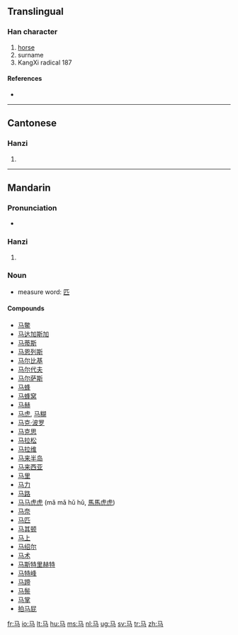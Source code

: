 {{see|馬}}<!-- may be replaced by zh-forms -->
==Translingual==

===Han character===
{{Han char|rn=187|rad=马|as=00|sn=3|four=|canj=弓女尸一 (NVSM), 弓心一 (NPM)}}

# [[horse]]
# surname
# KangXi radical 187

====References====
* {{Han ref|kx=1447.241|hdz=74539.020|uh=9A6C|ud=39532}}

----

==Cantonese==

===Hanzi===
{{yue-hanzi|jyut=|y=ma5}}

# {{defn|Cantonese}}

----

==Mandarin==

===Pronunciation===
*{{audio|zh-mǎ.ogg|audio}}

===Hanzi===
{{cmn-hanzi|tra=馬|pin=[[mǎ]] ([[ma3]])|wg=ma<sup>3</sup>}}

# {{defn|Mandarin}}

===Noun===
* measure word: [[匹]]

====Compounds====
* [[马鳖]]
* [[马达加斯加]]
* [[马蒂斯]]
* [[马恩列斯]]
* [[马尔比基]]
* [[马尔代夫]]
* [[马尔萨斯]]
* [[马蜂]]
* [[马蜂窝]]
* [[马赫]]
* [[马虎]], [[马糊]]
* [[马克·波罗]]
* [[马克思]]
* [[马拉松]]
* [[马拉维]]
* [[马来半岛]]
* [[马来西亚]]
* [[马里]]
* [[马力]]
* [[马路]]
* [[马马虎虎]] (mǎ mǎ hǔ hǔ, [[馬馬虎虎]])
* [[马奈]]
* [[马匹]]
* [[马其顿]]
* [[马上]]
* [[马绍尔]]
* [[马术]]
* [[马斯特里赫特]]
* [[马特峰]]
* [[马蹄]]
* [[马鬃]]
* [[马掌]]
* [[拍马屁]]

[[fr:马]]
[[io:马]]
[[lt:马]]
[[hu:马]]
[[ms:马]]
[[nl:马]]
[[ug:马]]
[[sv:马]]
[[tr:马]]
[[zh:马]]